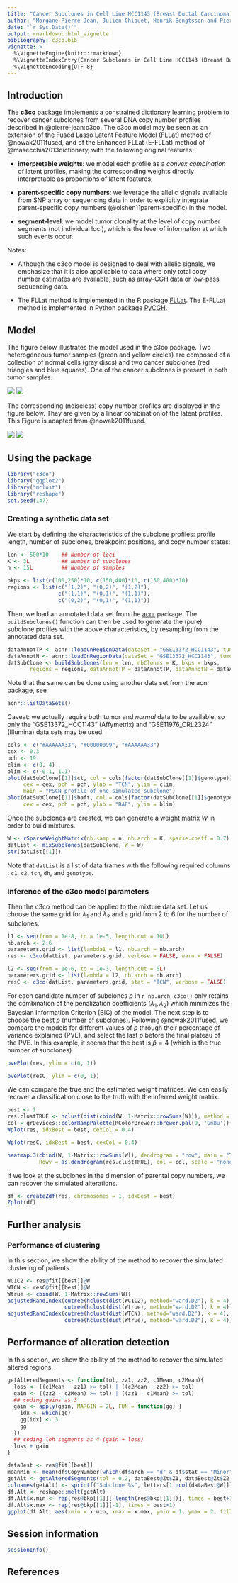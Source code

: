 ```yaml
---
title: "Cancer Subclones in Cell Line HCC1143 (Breast Ductal Carcinoma)"
author: "Morgane Pierre-Jean, Julien Chiquet, Henrik Bengtsson and Pierre Neuvial"
date: "`r Sys.Date()`"
output: rmarkdown::html_vignette
bibliography: c3co.bib
vignette: >
  %\VignetteEngine{knitr::rmarkdown}
  %\VignetteIndexEntry{Cancer Subclones in Cell Line HCC1143 (Breast Ductal Carcinoma)}
  %\VignetteEncoding{UTF-8}
---
```


## Introduction

The **c3co** package implements a constrained dictionary learning problem to recover cancer subclones from several DNA copy number profiles described in @pierre-jean:c3co. The c3co model may be seen as an extension of the Fused Lasso Latent Feature Model (FLLat) method of @nowak2011fused, and of the Enhanced FLLat (E-FLLat) method of @masecchia2013dictionary, with the following original features:

* **interpretable weights**: we model each profile as a *convex combination* of latent profiles, making the corresponding weights directly interpretable as proportions of latent features;

* **parent-specific copy numbers**: we leverage the allelic signals available from SNP array or sequencing data in order to explicitly integrate parent-specific copy numbers (@olshen11parent-specific) in the model. 

* **segment-level**: we model tumor clonality at the level of copy number segments (not individual loci), which is the level of information at which such events occur.

Notes: 

* Although the c3co model is designed to deal with allelic signals, we emphasize that it is also applicable to data where only total copy number estimates are available, such as array-CGH data or low-pass sequencing data.

* The FLLat method is implemented in the R package [FLLat]. The E-FLLat method is implemented in Python package [PyCGH].


## Model

The figure below illustrates the model used in the c3co package. Two heterogeneous tumor samples (green and yellow circles) are composed of a collection of normal cells (gray discs) and two cancer subclones (red triangles and blue squares). One of the cancer subclones is present in both tumor samples. 

![](img/features.png)
![](img/features2.png)

The corresponding (noiseless) copy number profiles are displayed in the figure below. They are given by a linear combination of the latent profiles. This Figure is adapted from @nowak2011fused.

![](img/model.png)
![](img/model2.png)


## Using the package

```r
library("c3co")
library("ggplot2")
library("mclust")
library("reshape")
set.seed(147)
```

### Creating a synthetic data set

We start by defining the characteristics of the subclone profiles: profile length, number of subclones, breakpoint positions, and copy number states:

```r
len <- 500*10    ## Number of loci
K <- 3L          ## Number of subclones
n <- 15L         ## Number of samples

bkps <- list(c(100,250)*10, c(150,400)*10, c(150,400)*10)
regions <- list(c("(1,2)", "(0,2)", "(1,2)"),
                c("(1,1)", "(0,1)", "(1,1)"),
                c("(0,2)", "(0,1)", "(1,1)"))
```

Then, we load an annotated data set from the [acnr] package.  The `buildSubclones()` function can then be used to generate the (pure) subclone profiles with the above characteristics, by resampling from the annotated data set.

```r
dataAnnotTP <- acnr::loadCnRegionData(dataSet = "GSE13372_HCC1143", tumorFraction = 1)
dataAnnotN <- acnr::loadCnRegionData(dataSet = "GSE13372_HCC1143", tumorFraction = 0)
datSubClone <- buildSubclones(len = len, nbClones = K, bkps = bkps,
       regions = regions, dataAnnotTP = dataAnnotTP, dataAnnotN = dataAnnotN)
```
 
Note that the same can be done using another data set from the acnr package, see

```r
acnr::listDataSets()
```

Caveat: we actually require both tumor and *normal* data to be available, so only the "GSE13372_HCC1143" (Affymetrix) and "GSE11976_CRL2324" (Illumina) data sets may be used.

```r
cols <- c("#AAAAAA33", "#00000099", "#AAAAAA33")
cex <- 0.3
pch <- 19 
clim <- c(0, 4)
blim <- c(-0.1, 1.1)
plot(datSubClone[[1]]$ct, col = cols[factor(datSubClone[[1]]$genotype)],
     cex = cex, pch = pch, ylab = "TCN", ylim = clim,
     main = "PSCN profile of one simulated subclone")
plot(datSubClone[[1]]$baft, col = cols[factor(datSubClone[[1]]$genotype)],
     cex = cex, pch = pch, ylab = "BAF", ylim = blim)
```

Once the subclones are created, we can generate a weight matrix $W$ in order to build mixtures.

```r
W <- rSparseWeightMatrix(nb.samp = n, nb.arch = K, sparse.coeff = 0.7)
datList <- mixSubclones(datSubClone, W = W)
str(datList[[1]])
```

Note that `datList` is a list of data frames with the following required columns : `c1`, `c2`, `tcn`, `dh`, and `genotype`.

### Inference of the c3co model parameters

Then the c3co method can be applied to the mixture data set. Let us choose the same grid for $\lambda_1$ and $\lambda_2$ and a grid from 2 to 6 for the number of subclones.

```r
l1 <- seq(from = 1e-8, to = 1e-5, length.out = 10L)
nb.arch <- 2:6
parameters.grid <- list(lambda1 = l1, nb.arch = nb.arch) 
res <- c3co(datList, parameters.grid, verbose = FALSE, warn = FALSE)

l2 <- seq(from = 1e-6, to = 1e-3, length.out = 5L)
parameters.grid <- list(lambda = l2, nb.arch = nb.arch) 
resC <- c3co(datList, parameters.grid, stat = "TCN", verbose = FALSE)
```

For each candidate number of subclones $p$ in `r nb.arch`, `c3co()` only retains the combination of the penalization coefficients $(\lambda_1, \lambda_2)$ which minimizes the Bayesian Information Criterion (BIC) of the model. The next step is to choose the best $p$ (number of subclones). Following @nowak2011fused, we compare the models for different values of $p$ through their percentage of variance explained (PVE), and select the last $p$ before the final plateau of the PVE. In this example, it seems that the best is $\hat{p}=4$ (which is the true number of subclones).

```r
pvePlot(res, ylim = c(0, 1))
```

```r
pvePlot(resC, ylim = c(0, 1))
```

We can compare the true and the estimated weight matrices. We can easily recover a classification close to the truth with the inferred weight matrix. 

```r
best <- 2
res.clustTRUE <- hclust(dist(cbind(W, 1-Matrix::rowSums(W))), method = "ward.D")
col = grDevices::colorRampPalette(RColorBrewer::brewer.pal(9, 'GnBu'))(100)
Wplot(res, idxBest = best, cexCol = 0.4)
```

```r
Wplot(resC, idxBest = best, cexCol = 0.4)
```

```r
heatmap.3(cbind(W, 1-Matrix::rowSums(W)), dendrogram = "row", main = "TRUE",
          Rowv = as.dendrogram(res.clustTRUE), col = col, scale = "none")
```

If we look at the subclones in the dimension of parental copy numbers, we can recover the simulated alterations.

```r
df <- createZdf(res, chromosomes = 1, idxBest = best)
Zplot(df)
```

## Further analysis
### Performance  of clustering
In this section, we show the ability of the method to recover the simulated clustering of patients.

```r
WC1C2 <- res@fit[[best]]@W
WTCN <- resC@fit[[best]]@W
Wtrue <- cbind(W, 1-Matrix::rowSums(W))
adjustedRandIndex(cutree(hclust(dist(WC1C2), method="ward.D2"), k = 4),
                  cutree(hclust(dist(Wtrue), method="ward.D2"), k = 4))
adjustedRandIndex(cutree(hclust(dist(WTCN), method="ward.D2"), k = 4),
                  cutree(hclust(dist(Wtrue), method="ward.D2"), k = 4))
```
## Performance of alteration detection
In this section, we show the ability of the method to recover the simulated altered regions.

```r
getAlteredSegments <- function(tol, zz1, zz2, c1Mean, c2Mean){
  loss <- ((c1Mean - zz1) >= tol) | ((c2Mean - zz2) >= tol)
  gain <- ((zz2 - c2Mean) >= tol) | ((zz1 - c1Mean) >= tol)
  ## coding gains as 3
  gain <- apply(gain, MARGIN = 2L, FUN = function(gg) {
    idx <- which(gg)
    gg[idx] <- 3
    gg
  })
  ## coding loh segments as 4 (gain + loss)
  loss + gain
}

dataBest <- res@fit[[best]]
meanMin <- mean(df$CopyNumber[which(df$arch == "d" & df$stat == "Minor")])
getAlt <- getAlteredSegments(tol = 0.2, dataBest@Zt$Z1, dataBest@Zt$Z2, 1, 1.1)
colnames(getAlt) <- sprintf("Subclone %s", letters[1:ncol(dataBest@W)])
df.Alt <- reshape::melt(getAlt)
df.Alt$x.min <- rep(res@bkp[[1]][-length(res@bkp[[1]])], times = best+1)
df.Alt$x.max <- rep(res@bkp[[1]][-1], times = best+1)
ggplot(df.Alt, aes(xmin = x.min, xmax = x.max, ymin = 1, ymax = 2, fill = factor(value))) + geom_rect() + facet_grid(X2 ~ .) + theme(axis.text.y = element_blank(), axis.ticks = element_blank()) + scale_fill_discrete(labels = c("Normal", "Loss", "Gain", "LoH"), name = "States")
```

## Session information

```r
sessionInfo()
```

## References

[acnr]: https://cran.r-project.org/package=acnr
[FLLat]: https://cran.r-project.org/package=FLLat
[PyCGH]: https://github.com/slipguru/PyCGH
